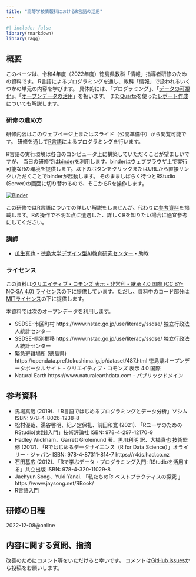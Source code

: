 ```yaml
---
title: "高等学校情報科におけるR言語の活用"
---
```


```r
#| include: false
library(rmarkdown)
library(ragg)
```

## 概要

このページは、令和4年度（2022年度）徳島県教科「情報」指導者研修のための資料です。
R言語によるプログラミングを通し、教科「情報」で扱われるいくつかの単元の内容を学びます。
具体的には、「プログラミング」、「[データの可視化](plot.html)」、「[オープンデータの活用](shelter.html)」を扱います。
また[Quarto](https://quarto.org)を使った[レポート作成](report.html)についても解説します。

### 研修の進め方

研修内容はこのウェブページ上またはスライド（公開準備中）から閲覧可能です。
研修を通して[R言語](https://cran.r-project.org)によるプログラミングを行います。

R言語の実行環境は各自のコンピュータ上に構築していただくことが望ましいですが、
当日の研修では[binder](https://mybinder.org)を利用します。binderはウェブブラウザ上で実行可能なRの環境を提供します。以下のボタンをクリックまたはURLから直接リンクいただくことでbinderが起動します。
そのまましばらく待つとRStudio (Server)の画面に切り替わるので、そこからRを操作します。

[![Binder](https://mybinder.org/badge_logo.svg)](https://mybinder.org/v2/gh/uribo/221208tskm_ed_training/main?urlpath=rstudio)

この研修ではR言語についての詳しい解説をしませんが、代わりに[参考資料](#参考資料)を掲載します。Rの操作で不明な点に遭遇した、詳しくRを知りたい場合に適宜参考にしてください。

### 講師

- [瓜生真也](http://github.com/uribo) - [徳島大学デザイン型AI教育研究センター](https://www.tokushima-u.ac.jp/ai/)・助教

### ライセンス

この資料は[クリエイティブ・コモンズ 表示 - 非営利 - 継承 4.0 国際 (CC BY-NC-SA 4.0) ライセンス](https://creativecommons.org/licenses/by-nc-sa/4.0/deed.ja)の下に提供しています。ただし、資料中のコード部分は[MITライセンス](https://opensource.org/licenses/MIT)の下に提供します。

本資料では次のオープンデータを利用します。

- SSDSE-市区町村 https://www.nstac.go.jp/use/literacy/ssdse/ 独立行政法人統計センター
- SSDSE-県別推移 https://www.nstac.go.jp/use/literacy/ssdse/ 独立行政法人統計センター
- 緊急避難場所 (徳島県) https://opendata.pref.tokushima.lg.jp/dataset/487.html 徳島県オープンデータポータルサイト - クリエイティブ・コモンズ 表示 4.0 国際
- Natural Earth https://www.naturalearthdata.com - パブリックドメイン


## 参考資料

- 馬場真哉 (2019). 「R言語ではじめるプログラミングとデータ分析」ソシム
ISBN: 978-4-8026-1238-8
- 松村優哉、湯谷啓明、紀ノ定保礼、前田和寛 (2021). 「RユーザのためのRStudio[実践]入門」技術評論社
ISBN: 978-4-297-12170-9
- Hadley Wickham、Garrett Grolemund 著、黒川利明 訳、大橋真也 技術監修 (2017). 
「Rではじめるデータサイエンス（R for Data Science）」オライリー・ジャパン
ISBN: 978-4-87311-814-7 https://r4ds.had.co.nz
- 石田基広 (2012). 「Rで学ぶデータ・プログラミング入門: RStudioを活用する」共立出版
ISBN: 978-4-320-11029-8
- Jaehyun Song、Yuki Yanai. 「私たちのR: ベストプラクティスの探究 」 https://www.jaysong.net/RBook/
- [R言語入門](https://speakerdeck.com/s_uryu/introduction-to-r)


## 研修の日程

2022-12-08\@online

## 内容に関する質問、指摘

改善のためにコメント等をいただけると幸いです。
コメントは[GitHub issues](https://github.com/uribo/221208tskm_ed_training/issues/new)から投稿をお願いします。

